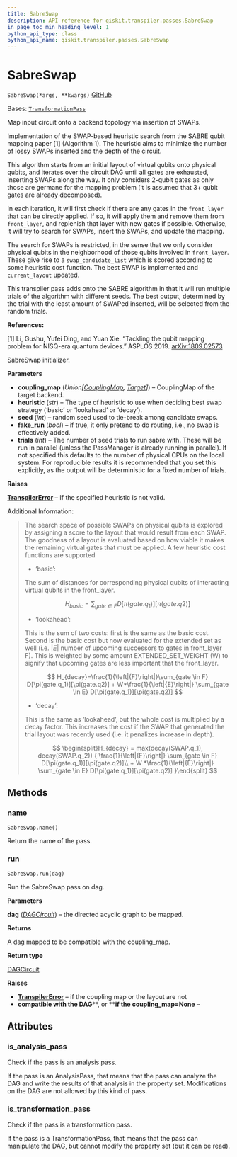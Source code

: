 ```yaml
---
title: SabreSwap
description: API reference for qiskit.transpiler.passes.SabreSwap
in_page_toc_min_heading_level: 1
python_api_type: class
python_api_name: qiskit.transpiler.passes.SabreSwap
---
```


# SabreSwap

<span id="qiskit.transpiler.passes.SabreSwap" />

`SabreSwap(*args, **kwargs)` [GitHub](https://github.com/qiskit/qiskit/tree/stable/0.24/qiskit/transpiler/passes/routing/sabre_swap.py "view source code")

Bases: [`TransformationPass`](qiskit.transpiler.TransformationPass "qiskit.transpiler.basepasses.TransformationPass")

Map input circuit onto a backend topology via insertion of SWAPs.

Implementation of the SWAP-based heuristic search from the SABRE qubit mapping paper \[1] (Algorithm 1). The heuristic aims to minimize the number of lossy SWAPs inserted and the depth of the circuit.

This algorithm starts from an initial layout of virtual qubits onto physical qubits, and iterates over the circuit DAG until all gates are exhausted, inserting SWAPs along the way. It only considers 2-qubit gates as only those are germane for the mapping problem (it is assumed that 3+ qubit gates are already decomposed).

In each iteration, it will first check if there are any gates in the `front_layer` that can be directly applied. If so, it will apply them and remove them from `front_layer`, and replenish that layer with new gates if possible. Otherwise, it will try to search for SWAPs, insert the SWAPs, and update the mapping.

The search for SWAPs is restricted, in the sense that we only consider physical qubits in the neighborhood of those qubits involved in `front_layer`. These give rise to a `swap_candidate_list` which is scored according to some heuristic cost function. The best SWAP is implemented and `current_layout` updated.

This transpiler pass adds onto the SABRE algorithm in that it will run multiple trials of the algorithm with different seeds. The best output, determined by the trial with the least amount of SWAPed inserted, will be selected from the random trials.

**References:**

\[1] Li, Gushu, Yufei Ding, and Yuan Xie. “Tackling the qubit mapping problem for NISQ-era quantum devices.” ASPLOS 2019. [arXiv:1809.02573](https://arxiv.org/pdf/1809.02573.pdf)

SabreSwap initializer.

**Parameters**

*   **coupling\_map** (*Union\[*[*CouplingMap*](qiskit.transpiler.CouplingMap "qiskit.transpiler.CouplingMap")*,* [*Target*](qiskit.transpiler.Target "qiskit.transpiler.Target")*]*) – CouplingMap of the target backend.
*   **heuristic** (*str*) – The type of heuristic to use when deciding best swap strategy (‘basic’ or ‘lookahead’ or ‘decay’).
*   **seed** (*int*) – random seed used to tie-break among candidate swaps.
*   **fake\_run** (*bool*) – if true, it only pretend to do routing, i.e., no swap is effectively added.
*   **trials** (*int*) – The number of seed trials to run sabre with. These will be run in parallel (unless the PassManager is already running in parallel). If not specified this defaults to the number of physical CPUs on the local system. For reproducible results it is recommended that you set this explicitly, as the output will be deterministic for a fixed number of trials.

**Raises**

[**TranspilerError**](qiskit.transpiler.TranspilerError "qiskit.transpiler.TranspilerError") – If the specified heuristic is not valid.

Additional Information:

> The search space of possible SWAPs on physical qubits is explored by assigning a score to the layout that would result from each SWAP. The goodness of a layout is evaluated based on how viable it makes the remaining virtual gates that must be applied. A few heuristic cost functions are supported
>
> *   ‘basic’:
>
> The sum of distances for corresponding physical qubits of interacting virtual qubits in the front\_layer.
>
> $$
> H_{basic} = \sum_{gate \in F} D[\pi(gate.q_1)][\pi(gate.q2)]
> $$
>
> *   ‘lookahead’:
>
> This is the sum of two costs: first is the same as the basic cost. Second is the basic cost but now evaluated for the extended set as well (i.e. $|E|$ number of upcoming successors to gates in front\_layer F). This is weighted by some amount EXTENDED\_SET\_WEIGHT (W) to signify that upcoming gates are less important that the front\_layer.
>
> $$
> H_{decay}=\frac{1}{\left|{F}\right|}\sum_{gate \in F} D[\pi(gate.q_1)][\pi(gate.q2)]
>     + W*\frac{1}{\left|{E}\right|} \sum_{gate \in E} D[\pi(gate.q_1)][\pi(gate.q2)]
> $$
>
> *   ‘decay’:
>
> This is the same as ‘lookahead’, but the whole cost is multiplied by a decay factor. This increases the cost if the SWAP that generated the trial layout was recently used (i.e. it penalizes increase in depth).
>
> $$
> \begin{split}H_{decay} = max(decay(SWAP.q_1), decay(SWAP.q_2)) {
>     \frac{1}{\left|{F}\right|} \sum_{gate \in F} D[\pi(gate.q_1)][\pi(gate.q2)]\\
>     + W *\frac{1}{\left|{E}\right|} \sum_{gate \in E} D[\pi(gate.q_1)][\pi(gate.q2)]
>     }\end{split}
> $$

## Methods

<span id="qiskit-transpiler-passes-sabreswap-name" />

### name

<span id="qiskit.transpiler.passes.SabreSwap.name" />

`SabreSwap.name()`

Return the name of the pass.

<span id="qiskit-transpiler-passes-sabreswap-run" />

### run

<span id="qiskit.transpiler.passes.SabreSwap.run" />

`SabreSwap.run(dag)`

Run the SabreSwap pass on dag.

**Parameters**

**dag** ([*DAGCircuit*](qiskit.dagcircuit.DAGCircuit "qiskit.dagcircuit.DAGCircuit")) – the directed acyclic graph to be mapped.

**Returns**

A dag mapped to be compatible with the coupling\_map.

**Return type**

[DAGCircuit](qiskit.dagcircuit.DAGCircuit "qiskit.dagcircuit.DAGCircuit")

**Raises**

*   [**TranspilerError**](qiskit.transpiler.TranspilerError "qiskit.transpiler.TranspilerError") – if the coupling map or the layout are not
*   **compatible with the DAG**\*\*, or \*\***if the coupling\_map=None** –

## Attributes

<span id="qiskit.transpiler.passes.SabreSwap.is_analysis_pass" />

### is\_analysis\_pass

Check if the pass is an analysis pass.

If the pass is an AnalysisPass, that means that the pass can analyze the DAG and write the results of that analysis in the property set. Modifications on the DAG are not allowed by this kind of pass.

<span id="qiskit.transpiler.passes.SabreSwap.is_transformation_pass" />

### is\_transformation\_pass

Check if the pass is a transformation pass.

If the pass is a TransformationPass, that means that the pass can manipulate the DAG, but cannot modify the property set (but it can be read).

